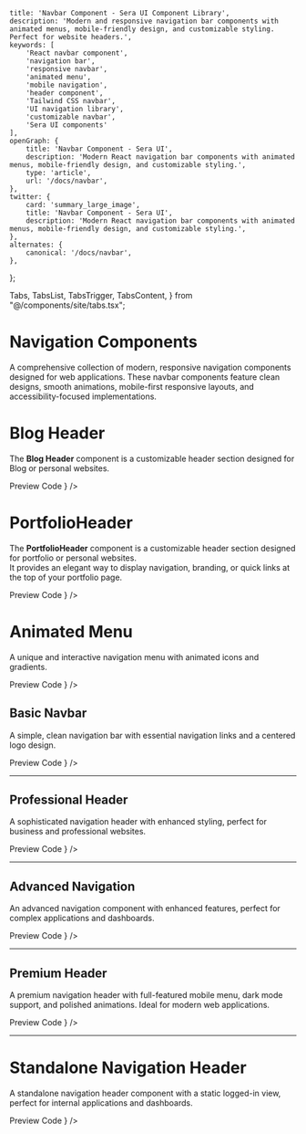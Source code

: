     title: 'Navbar Component - Sera UI Component Library',
    description: 'Modern and responsive navigation bar components with animated menus, mobile-friendly design, and customizable styling. Perfect for website headers.',
    keywords: [
        'React navbar component',
        'navigation bar',
        'responsive navbar',
        'animated menu',
        'mobile navigation',
        'header component',
        'Tailwind CSS navbar',
        'UI navigation library',
        'customizable navbar',
        'Sera UI components'
    ],
    openGraph: {
        title: 'Navbar Component - Sera UI',
        description: 'Modern React navigation bar components with animated menus, mobile-friendly design, and customizable styling.',
        type: 'article',
        url: '/docs/navbar',
    },
    twitter: {
        card: 'summary_large_image',
        title: 'Navbar Component - Sera UI',
        description: 'Modern React navigation bar components with animated menus, mobile-friendly design, and customizable styling.',
    },
    alternates: {
        canonical: '/docs/navbar',
    },
};

  Tabs,
  TabsList,
  TabsTrigger,
  TabsContent,
} from "@/components/site/tabs.tsx";


<HideTOC />

<AI dir="left"/>

# Navigation Components

A comprehensive collection of modern, responsive navigation components designed for web applications. These navbar components feature clean designs, smooth animations, mobile-first responsive layouts, and accessibility-focused implementations.


# Blog Header
The **Blog Header** component is a customizable header section designed for Blog or personal websites.


<Tabs defaultValue="preview" className="">
  <TabsList>
    <TabsTrigger value="preview">Preview</TabsTrigger>
    <TabsTrigger value="code">Code</TabsTrigger>
  </TabsList>
  <TabsContent value="preview">
    <ComponentRenderer component={<BlogHeader />} />
  </TabsContent>
  <TabsContent value="code">
    <CodeBlock filePath="src/app/docs/navbar/navbar3.tsx" />
  </TabsContent>
</Tabs>


# PortfolioHeader

The **PortfolioHeader** component is a customizable header section designed for portfolio or personal websites.  
It provides an elegant way to display navigation, branding, or quick links at the top of your portfolio page.


<Tabs defaultValue="preview" className="">
  <TabsList>
    <TabsTrigger value="preview">Preview</TabsTrigger>
    <TabsTrigger value="code">Code</TabsTrigger>
  </TabsList>
  <TabsContent value="preview">
    <ComponentRenderer component={<PortfolioHeader />} />
  </TabsContent>
  <TabsContent value="code">
    <CodeBlock filePath="src/app/docs/navbar/navbar2.tsx" />
  </TabsContent>
</Tabs>



# Animated Menu
 A unique and interactive navigation menu with animated icons and gradients.

<Tabs defaultValue="preview" className="">
  <TabsList>
    <TabsTrigger value="preview">Preview</TabsTrigger>
    <TabsTrigger value="code">Code</TabsTrigger>
  </TabsList>
  <TabsContent value="preview">
    <ComponentRenderer component={<MenuBar />} />
  </TabsContent>
  <TabsContent value="code">
    <CodeBlock filePath="src/app/docs/navbar/animatedmenu.tsx" />
  </TabsContent>
</Tabs>

## Basic Navbar

A simple, clean navigation bar with essential navigation links and a centered logo design.


<Tabs defaultValue="preview" className="">
  <TabsList>
    <TabsTrigger value="preview">Preview</TabsTrigger>
    <TabsTrigger value="code">Code</TabsTrigger>
  </TabsList>
  <TabsContent value="preview">
    <ComponentRenderer component={<HeaderComponent />} />
  </TabsContent>
  <TabsContent value="code">
    <CodeBlock filePath="src/app/docs/navbar/navbar.tsx" />
  </TabsContent>
</Tabs>

---

## Professional Header

A sophisticated navigation header with enhanced styling, perfect for business and professional websites.


<Tabs defaultValue="preview" className="">
  <TabsList>
    <TabsTrigger value="preview">Preview</TabsTrigger>
    <TabsTrigger value="code">Code</TabsTrigger>
  </TabsList>
  <TabsContent value="preview">
    <ComponentRenderer component={<Header />} /> 
  </TabsContent>
  <TabsContent value="code">
    <CodeBlock filePath="src/app/docs/navbar/header.tsx" />
  </TabsContent>
</Tabs>


---

## Advanced Navigation

An advanced navigation component with enhanced features, perfect for complex applications and dashboards.

<Tabs defaultValue="preview" className="">
  <TabsList>
    <TabsTrigger value="preview">Preview</TabsTrigger>
    <TabsTrigger value="code">Code</TabsTrigger>
  </TabsList>
  <TabsContent value="preview">
    <ComponentRenderer component={<Header2 />} />
  </TabsContent>
  <TabsContent value="code">
    <CodeBlock filePath="src/app/docs/navbar/header2.tsx" />
  </TabsContent>
</Tabs>

---

## Premium Header

A premium navigation header with full-featured mobile menu, dark mode support, and polished animations. Ideal for modern web applications.

<Tabs defaultValue="preview" className="">
  <TabsList>
    <TabsTrigger value="preview">Preview</TabsTrigger>
    <TabsTrigger value="code">Code</TabsTrigger>
  </TabsList>
  <TabsContent value="preview">
    <ComponentRenderer component={<Header3 />} />
  </TabsContent>
  <TabsContent value="code">
    <CodeBlock filePath="src/app/docs/navbar/header3.tsx" />
  </TabsContent>
</Tabs>

---

# Standalone Navigation Header
A standalone navigation header component with a static logged-in view, perfect for internal applications and dashboards.

<Tabs defaultValue="preview" className="">
  <TabsList>
    <TabsTrigger value="preview">Preview</TabsTrigger>
    <TabsTrigger value="code">Code</TabsTrigger>
  </TabsList>
  <TabsContent value="preview">
    <ComponentRenderer component={<Header4 />} />
  </TabsContent>
  <TabsContent value="code">
    <CodeBlock filePath="src/app/docs/navbar/header4.tsx" />
  </TabsContent>
</Tabs>
